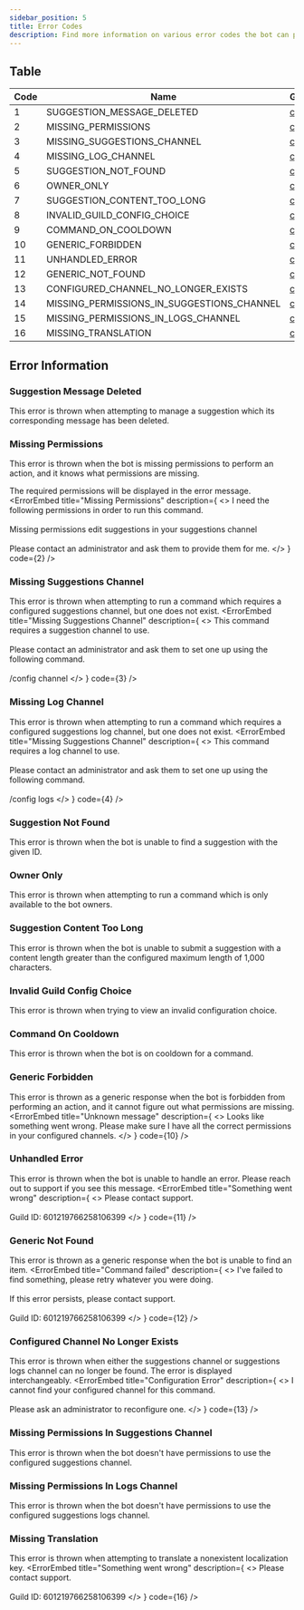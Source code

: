 ```yaml
---
sidebar_position: 5
title: Error Codes
description: Find more information on various error codes the bot can provide and what to do about it.
---
```


## Table
| Code | Name                                       | Guide                                                |
|------|--------------------------------------------|------------------------------------------------------|
| 1    | SUGGESTION_MESSAGE_DELETED                 | [click](#suggestion-message-deleted)                 |
| 2    | MISSING_PERMISSIONS                        | [click](#missing-permissions)                        |
| 3    | MISSING_SUGGESTIONS_CHANNEL                | [click](#missing-suggestions-channel)                |
| 4    | MISSING_LOG_CHANNEL                        | [click](#missing-log-channel)                        |
| 5    | SUGGESTION_NOT_FOUND                       | [click](#suggestion-not-found)                       |
| 6    | OWNER_ONLY                                 | [click](#owner-only)                                 |
| 7    | SUGGESTION_CONTENT_TOO_LONG                | [click](#suggestion-content-too-long)                |
| 8    | INVALID_GUILD_CONFIG_CHOICE                | [click](#invalid-guild-config-choice)                |
| 9    | COMMAND_ON_COOLDOWN                        | [click](#command-on-cooldown)                        |
| 10   | GENERIC_FORBIDDEN                          | [click](#generic-forbidden)                          |
| 11   | UNHANDLED_ERROR                            | [click](#unhandled-error)                            |
| 12   | GENERIC_NOT_FOUND                          | [click](#generic-not-found)                          |
| 13   | CONFIGURED_CHANNEL_NO_LONGER_EXISTS        | [click](#configured-channel-no-longer-exists)        |
| 14   | MISSING_PERMISSIONS_IN_SUGGESTIONS_CHANNEL | [click](#missing-permissions-in-suggestions-channel) |
| 15   | MISSING_PERMISSIONS_IN_LOGS_CHANNEL        | [click](#missing-permissions-in-logs-channel)        |
| 16   | MISSING_TRANSLATION                        | [click](#missing-translation)                        |

## Error Information

### Suggestion Message Deleted
This error is thrown when attempting to manage a suggestion which its corresponding message has been deleted.
<ErrorEmbed title="Command failed" description="Looks like this suggestion was deleted." code={1} />

### Missing Permissions
This error is thrown when the bot is missing permissions to perform an action, and it knows what permissions are missing.

The required permissions will be displayed in the error message.
<ErrorEmbed
  title="Missing Permissions"
  description={
    <>
      I need the following permissions in order to run this command.
      <br /><br />
      Missing permissions edit suggestions in your suggestions channel
      <br /><br />
      Please contact an administrator and ask them to provide them for me.
    </>
  }
  code={2} />

### Missing Suggestions Channel
This error is thrown when attempting to run a command which requires a configured suggestions channel, but one does not exist.
<ErrorEmbed
  title="Missing Suggestions Channel"
  description={
    <>
      This command requires a suggestion channel to use.
      <br /><br />
      Please contact an administrator and ask them to set one up using the
      following command.
      <br /><br />
      <DiscordInlineCode>/config channel</DiscordInlineCode>
    </>
  }
  code={3} />

### Missing Log Channel
This error is thrown when attempting to run a command which requires a configured suggestions log channel, but one does not exist.
<ErrorEmbed
  title="Missing Suggestions Channel"
  description={
    <>
      This command requires a log channel to use.
      <br /><br />
      Please contact an administrator and ask them to set one up using the following command.
      <br /><br />
      <DiscordInlineCode>/config logs</DiscordInlineCode>
    </>
  }
  code={4} />

### Suggestion Not Found
This error is thrown when the bot is unable to find a suggestion with the given ID.
<ErrorEmbed title="Command failed" description="No suggestion exists  with this id." code={5} />

### Owner Only
This error is thrown when attempting to run a command which is only available to the bot owners.
<ErrorEmbed title="Command failed" description="You do not have permission to run this command." code={6} />


### Suggestion Content Too Long
This error is thrown when the bot is unable to submit a suggestion with a content length greater than the configured maximum length of 1,000 characters.
<ErrorEmbed title="Command failed" description="Your suggestion content was too long, please limit it to 1000 characters or less." code={7} />

### Invalid Guild Config Choice
This error is thrown when trying to view an invalid configuration choice.
<ErrorEmbed title="Command failed" description="The provided guild config choice doesn't exist." code={8} />

### Command On Cooldown
This error is thrown when the bot is on cooldown for a command.
<ErrorEmbed title="Command on Cooldown" description="Ahh man so fast! You must wait 3 seconds to run this command again" code={9} />

### Generic Forbidden
This error is thrown as a generic response when the bot is forbidden from performing an action, and it cannot figure out what permissions are missing.
<ErrorEmbed
  title="Unknown message"
  description={
    <>
      Looks like something went wrong.
      Please make sure I have all the correct permissions in your configured channels.
    </>
  }
  code={10} />

### Unhandled Error
This error is thrown when the bot is unable to handle an error. Please reach out to support if you see this message.
<ErrorEmbed
  title="Something went wrong"
  description={
    <>
      Please contact support.
      <br /><br />
      Guild ID: 601219766258106399
    </>
  }
  code={11} />

### Generic Not Found
This error is thrown as a generic response when the bot is unable to find an item.
<ErrorEmbed
  title="Command failed"
  description={
    <>
      I've failed to find something, please retry whatever you were doing.
      <br /><br />
      If this error persists, please contact support.
      <br /><br />
      Guild ID: 601219766258106399
    </>
  }
  code={12} />

### Configured Channel No Longer Exists
This error is thrown when either the suggestions channel or suggestions logs channel can no longer be found. The error is displayed interchangeably.
<ErrorEmbed
  title="Configuration Error"
  description={
    <>
      I cannot find your configured channel for this command.
      <br /><br />
      Please ask an administrator to reconfigure one.
    </>
  }
  code={13} />

### Missing Permissions In Suggestions Channel
This error is thrown when the bot doesn't have permissions to use the configured suggestions channel.
<ErrorEmbed title="Configuration Error" description="I do not have permission to use your guilds configured suggestions channel." code={14} />

### Missing Permissions In Logs Channel
This error is thrown when the bot doesn't have permissions to use the configured suggestions logs channel.
<ErrorEmbed title="Configuration Error" description="I do not have permission to use your guilds configured logs channel." code={15} />

### Missing Translation
This error is thrown when attempting to translate a nonexistent localization key.
<ErrorEmbed
  title="Something went wrong"
  description={
    <>
      Please contact support.
      <br /><br />
      Guild ID: 601219766258106399
    </>
  }
  code={16} />
